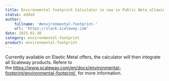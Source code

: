 ```yaml
---
title: Environmental footprint Calculator is now in Public Beta allowing you to track and understand the environmental impact of your cloud resources 🌱
status: added
author:
    fullname: '#environmental-footprint-'
    url: 'https://slack.scaleway.com'
date: 2025-01-30
category: environmental-footprint
product: environmental-footprint
---
```


Currently available on Elastic Metal offers, the calculator will then integrate all Scaleway products. Refere to the https://www.scaleway.com/en/docs/environmental-footprint/environmental-footprint/  for more information.

